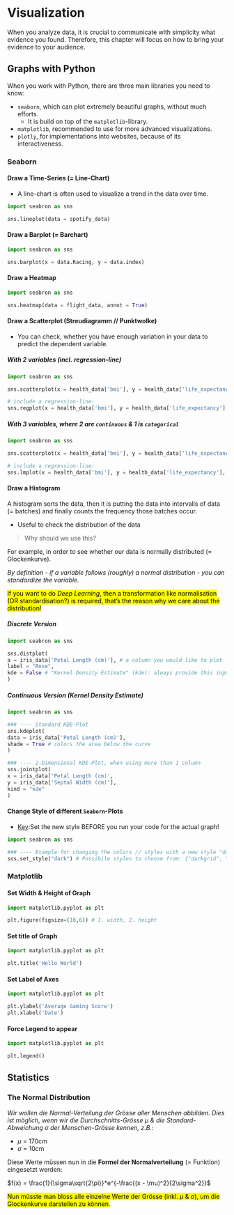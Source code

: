 # Visualization

When you analyze data, it is crucial to communicate with simplicity what evidence you found. Therefore, this chapter will focus on how to bring your evidence to your audience.

## Graphs with Python

When you work with Python, there are three main libraries you need to know: 

- `seaborn`, which can plot extremely beautiful graphs, without much efforts.
  - It is build on top of the `matplotlib`-library.
- `matplotlib`, recommended to use for more advanced visualizations.
- `plotly`, for implementations into websites, because of its interactiveness.

### Seaborn

#### Draw a Time-Series (= Line-Chart)

- A line-chart is often used to visualize a trend in the data over time.

```python
import seabron as sns

sns.lineplot(data = spotify_data)
```

#### Draw a Barplot (= Barchart)

```python
import seabron as sns

sns.barplot(x = data.Racing, y = data.index)
```

#### Draw a Heatmap

```python
import seabron as sns

sns.heatmap(data = flight_data, annot = True)
```

#### Draw a Scatterplot (Streudiagramm // Punktwolke)

- You can check, whether you have enough variation in your data to predict the dependent variable. 

##### With 2 variables (incl. regression-line)

```python
import seabron as sns

sns.scatterplot(x = health_data['bmi'], y = health_data['life_expectancy'])

# include a regression-line:
sns.regplot(x = health_data['bmi'], y = health_data['life_expectancy'])
```

##### With 3 variables, where 2 are `continuous` & 1 is `categorical`

```python
import seabron as sns

sns.scatterplot(x = health_data['bmi'], y = health_data['life_expectancy'], hue = health_data['smoker'])

# include a regression-line:
sns.lmplot(x = health_data['bmi'], y = health_data['life_expectancy'], hue = health_data['smoker']) # note that it is not the same, as when you used 2 variables!
```

#### Draw a Histogram 

A histogram sorts the data, then it is putting the data into intervalls of data (= batches) and finally counts the frequency those batches occur.

- Useful to check the distribution of the data

> Why should we use this?

For example, in order to see whether our data is normally distributed (= Glockenkurve). 

_By definition - if a variable follows (roughly) a normal distribution - you can standardize the variable._

<mark>If you want to do _Deep Learning_, then a transformation like normalisation (OR standardisation?) is required, that's the reason why we care about the distribution!</mark>

##### Discrete Version

```python
import seabron as sns

sns.distplot(
a = iris_data['Petal Length (cm)'], # a column you would like to plot
label = "Rose",
kde = False # "Kernel Density Estimate" (kde): always provide this input when creating a histogram
)
```

##### Continuous Version (Kernel Density Estimate)

```python
import seabron as sns

### ---- Standard KDE-Plot
sns.kdeplot(
data = iris_data['Petal Length (cm)'],
shade = True # colors the area below the curve
)

### ---- 2-Dimensional KDE-Plot, when using more than 1 column
sns.jointplot(
x = iris_data['Petal Length (cm)',
y = iris_data['Septal Width (cm)'],
kind = "kde"
)
```

#### Change Style of different `Seaborn`-Plots

- <u>Key</u>:Set the new style BEFORE you run your code for the actual graph!

```python
import seabron as sns

### ---- Example for changing the colors // styles with a new style "dark":
sns.set_style("dark") # Possibile styles to choose from: {"darkgrid", "whitegrid", "dark", "white", "ticks"}
```

### Matplotlib

#### Set Width & Height of Graph

```python
import matplotlib.pyplot as plt

plt.figure(figsize=(10,6)) # 1. width, 2. height
```

#### Set title of Graph

```python
import matplotlib.pyplot as plt

plt.title('Hello World')
```

#### Set Label of Axes

```python
import matplotlib.pyplot as plt

plt.ylabel('Average Gaming Score')
plt.xlabel('Date')
```

#### Force Legend to appear

```python
import matplotlib.pyplot as plt

plt.legend()
```


## Statistics

### The Normal Distribution

_Wir wollen die Normal-Verteilung der Grösse aller Menschen abbilden. Dies ist möglich, wenn wir die Durchschnitts-Grösse $\mu$ & die Standard-Abweichung $\sigma$ der Menschen-Grösse kennen, z.B._:

- $\mu$ = 170cm
- $\sigma$ = 10cm

Diese Werte müssen nun in die **Formel der Normalverteilung** (= Funktion) eingesetzt werden:

$f(x) = \frac{1}{\sigma\sqrt{2\pi}}*e^{-\frac{(x - \mu)^2}{2\sigma^2}}$

<mark>Nun müsste man bloss alle einzelne Werte der Grösse (inkl. $\mu$ & $\sigma$), um die Glockenkurve darstellen zu können</mark>.
